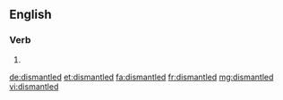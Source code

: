 ==English==

===Verb===
{{head|en|verb form}}

# {{en-past of|dismantle}}

[[de:dismantled]]
[[et:dismantled]]
[[fa:dismantled]]
[[fr:dismantled]]
[[mg:dismantled]]
[[vi:dismantled]]
